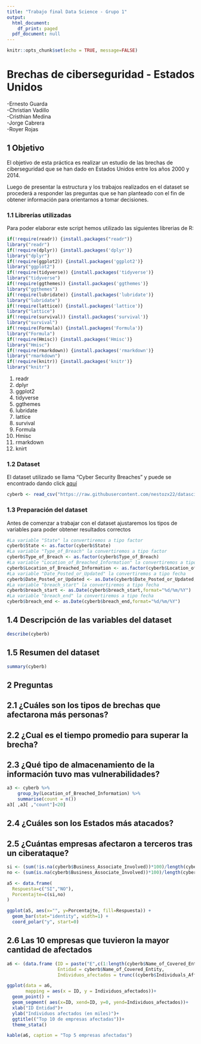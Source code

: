 ```yaml
---
title: "Trabajo final Data Science - Grupo 1"
output:
  html_document:
    df_print: paged
  pdf_document: null
---
```


```r
knitr::opts_chunk$set(echo = TRUE, message=FALSE)
```
# Brechas de ciberseguridad - Estados Unidos    
-Ernesto Guarda  
-Christian Vadillo   
-Cristhian Medina  
-Jorge Cabrera  
-Royer Rojas  

## 1 Objetivo

El objetivo de esta práctica es realizar un estudio de las brechas de ciberseguridad que se han dado en Estados Unidos entre los años 2000 y 2014.
  
Luego de presentar la estructura y los trabajos realizados en el dataset se procederá a responder las preguntas que se han planteado con el fin de obtener información para orientarnos a tomar decisiones.  

### 1.1 Librerías utilizadas

Para poder elaborar este script hemos utilizado las siguientes librerias de R:

```r
if(!require(readr)) {install.packages("readr")}
library("readr")
if(!require(dplyr)) {install.packages('dplyr')}
library("dplyr")
if(!require(ggplot2)) {install.packages('ggplot2')}
library("ggplot2")
if(!require(tidyverse)) {install.packages('tidyverse')}
library("tidyverse")
if(!require(ggthemes)) {install.packages('ggthemes')}
library("ggthemes")
if(!require(lubridate)) {install.packages('lubridate')}
library("lubridate")
if(!require(lattice)) {install.packages('lattice')}
library("lattice")
if(!require(survival)) {install.packages('survival')}
library("survival")
if(!require(Formula)) {install.packages('Formula')}
library("Formula")
if(!require(Hmisc)) {install.packages('Hmisc')}
library("Hmisc")
if(!require(rmarkdown)) {install.packages('rmarkdown')}
library("rmarkdown")
if(!require(knitr)) {install.packages('knitr')}
library("knitr")
```
1. readr
2. dplyr
3. ggplot2
4. tidyverse
5. ggthemes
6. lubridate
7. lattice
8. survival
9. Formula
10. Hmisc
11. rmarkdown
12. knirt

### 1.2 Dataset

El dataset utilizado se llama "Cyber Security Breaches" y puede se encontrado dando click [aquí](https://www.kaggle.com/alukosayoenoch/cyber-security-breaches-data)

```r
cyberb <- read_csv("https://raw.githubusercontent.com/nestozx22/datascience/main/Cyber%20Security%20Breaches.csv")
```

### 1.3 Preparación del dataset

Antes de comenzar a trabajar con el dataset ajustaremos los tipos de variables para poder obtener resultados correctos

```r
#La variable "State" la convertiremos a tipo factor
cyberb$State <- as.factor(cyberb$State)
#La variable "Type_of_Breach" la convertiremos a tipo factor
cyberb$Type_of_Breach <- as.factor(cyberb$Type_of_Breach)
#La variable "Location_of_Breached_Information" la convertiremos a tipo factor
cyberb$Location_of_Breached_Information <- as.factor(cyberb$Location_of_Breached_Information)
#La variable "Date_Posted_or_Updated" la convertiremos a tipo fecha
cyberb$Date_Posted_or_Updated <- as.Date(cyberb$Date_Posted_or_Updated,format="%d/%m/%Y")
#La variable "breach_start" la convertiremos a tipo fecha
cyberb$breach_start <- as.Date(cyberb$breach_start,format="%d/%m/%Y")
#La variable "breach_end" la convertiremos a tipo fecha
cyberb$breach_end <- as.Date(cyberb$breach_end,format="%d/%m/%Y")
```

## 1.4 Descripción de las variables del dataset
```r
describe(cyberb)
```
## 1.5 Resumen del dataset
```r
summary(cyberb)
```

## 2 Preguntas 
## 2.1 ¿Cuáles son los tipos de brechas que afectarona más personas? 
## 2.2 ¿Cual es el tiempo promedio para superar la brecha?
## 2.3 ¿Qué tipo de almacenamiento de la información tuvo mas vulnerabilidades?

```r
a3 <- cyberb %>%
    group_by(Location_of_Breached_Information) %>%
    summarise(count = n())
a3[ ,a3[ ,"count"]<20]
```

## 2.4 ¿Cuáles son los Estados más atacados?
## 2.5 ¿Cuántas empresas afectaron a terceros tras un ciberataque?

```r
si <- (sum(!is.na(cyberb$Business_Associate_Involved))*100)/length(cyberb$Business_Associate_Involved)
no <- (sum(is.na(cyberb$Business_Associate_Involved))*100)/length(cyberb$Business_Associate_Involved)

a5 <- data.frame(
  Respuesta=c("SI","NO"),
  Porcentajte=c(si,no)
)
```

```r
ggplot(a5, aes(x="", y=Porcentajte, fill=Respuesta)) +
  geom_bar(stat="identity", width=1) +
  coord_polar("y", start=0)
```


## 2.6 Las 10 empresas que tuvieron la mayor cantidad de afectados

```r
a6 <- (data.frame (ID = paste("E",c(1:length(cyberb$Name_of_Covered_Entity)), sep = ""),
                   Entidad = cyberb$Name_of_Covered_Entity,
                   Individuos_afectados = trunc((cyberb$Individuals_Affected)/1000))) %>% arrange(desc(Individuos_afectados)) %>% slice(1:10)
```
```r
ggplot(data = a6, 
       mapping = aes(x = ID, y = Individuos_afectados))+
  geom_point() + 
  geom_segment( aes(x=ID, xend=ID, y=0, yend=Individuos_afectados))+
  xlab("ID Entidad")+
  ylab("Individuos afectados (en miles)")+
  ggtitle(("Top 10 de empresas afectadas"))+
  theme_stata()

kable(a6, caption = "Top 5 empresas afectadas")
```




